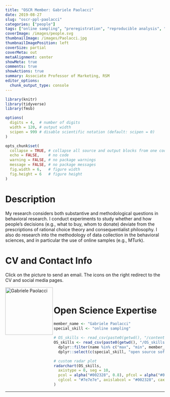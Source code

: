 ```yaml
---
title: "OSCR Member: Gabriele Paolacci"
date: 2019-08-27
slug: "oscr-ppl-paolacci"
categories: ["people"]
tags: ["online sampling", "preregistration", "reproducible analysis", "data management", "school-rsm"] # top 3 categories + unique + school
coverImage: /images/people.svg
thumbnailImage: /images/Paolacci.jpg
thumbnailImagePosition: left
coverSize: partial
coverMeta: out
metaAlignment: center
showMeta: true
comments: true
showActions: true
summary: Associate Professor of Marketing, RSM
editor_options: 
  chunk_output_type: console
---
```


```r

library(knitr)
library(tidyverse)
library(fmsb)

options(
  digits = 4,  # number of digits
  width = 120, # output width
  scipen = 999 # disable scientific notation (default: scipen = 0)
)

opts_chunk$set(
  collapse = TRUE, # collapse all source and output blocks from one code chunk into a single block
  echo = FALSE,    # no code
  warning = FALSE, # no package warnings
  message = FALSE, # no package messages
  fig.width = 6,   # figure width
  fig.height = 6   # figure height
)

```

# Description

My research considers both substantive and methodological questions in behavioral research. I conduct experiments to study whether and how people’s decisions (e.g., what to buy, whom to donate) deviate from the prescriptions of rational choice theory and consequentialist philosophy. I also do research into the methodology of data collection in the behavioral sciences, and in particular the use of online samples (e.g., MTurk).

# CV and Contact Info

Click on the picture to send an email. The icons on the right redirect to the CV and social media pages.

<!-- EMAIL -->
<p>
  <a href="mailto:gpaolacci@rsm.nl">
  <img border="0" alt="Gabriele Paolacci" src="/images/Paolacci.jpg" width="150" height="150" align="left">
  </a>
</p>

<!-- CV -->
<p align="center">
  <a href=" https://www.dropbox.com/s/9ignbvwcz3oisap/cv%20paolacci.pdf?dl=0" class="fa fa-file fa-2x" style="color:#00B969;">
  </a>
</p>

<!-- TWITTER -->
<p align="center">
  <a href="https://twitter.com/gpaolacci" class="fa fa-twitter fa-2x">
  </a>
</p>

<!-- GOOGLE SCHOLAR -->
<p align="center">
  <a href="http://scholar.google.nl/citations?user=Vq2ccE4AAAAJ&hl=en" class="ai ai-google-scholar fa-2x" style="color:#000000;">
  </a>
</p>

<BR>

# Open Science Expertise

```r

member_name <- "Gabriele Paolacci"
special_skill <- "online sampling"

# OS_skills <- read_csv(paste0(getwd(), "/content/post/OS_skills.csv")) %>% # when testing
OS_skills <- read_csv(paste0(getwd(), "/OS_skills.csv")) %>%
  dplyr::filter(name %in% c("max", "min", member_name)) %>%
  dplyr::select(c(special_skill, "open source software", "data sharing", "data management", "reproducible analysis", "open access", "preregistration"))

# custom radar plot
radarchart(OS_skills,
  axistype = 0, seg = 10,
  pcol = alpha("#002328", 0.8), pfcol = alpha("#00B969", 0.6), plwd = 4, centerzero = TRUE, # polygon
  cglcol = "#7e7e7e", axislabcol = "#002328", caxislabels = seq(0, 10, 2), cglwd = 0.8 # grid
)

```

***


